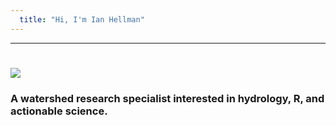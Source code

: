 ```yaml
---
  title: "Hi, I'm Ian Hellman"
---
```


------------------------------------------------------------------------

# ![](images/headshowshadow.png)

### A watershed research specialist interested in hydrology, R, and actionable science.

